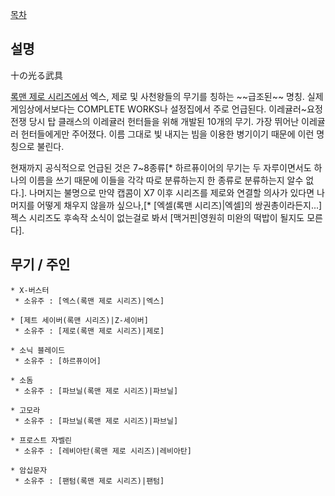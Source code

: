 [[목차]]

== 설명 ==
十の光る武具

[[록맨 제로 시리즈]]에서 엑스, 제로 및 사천왕들의 무기를 칭하는 ~~급조된~~ 명칭. 실제 게임상에서보다는 COMPLETE WORKS나 설정집에서 주로 언급된다. 이레귤러~요정 전쟁 당시 탑 클래스의 이레귤러 헌터들을 위해 개발된 10개의 무기. 가장 뛰어난 이레귤러 헌터들에게만 주어졌다. 이름 그대로 빛 내지는 빔을 이용한 병기이기 때문에 이런 명칭으로 불린다.

현재까지 공식적으로 언급된 것은 7~8종류[* 하르퓨이어의 무기는 두 자루이면서도 하나의 이름을 쓰기 때문에 이들을 각각 따로 분류하는지 한 종류로 분류하는지 알수 없다.]. 나머지는 불명으로 만약 캡콤이 X7 이후 시리즈를 제로와 연결할 의사가 있다면 나머지를 어떻게 채우지 않을까 싶으나,[* [엑셀(록맨 시리즈)|엑셀]의 쌍권총이라든지...] 젝스 시리즈도 후속작 소식이 없는걸로 봐서 [맥거핀|영원히 미완의 떡밥이 될지도 모른다].

== 무기 / 주인 ==
 * X-버스터
  * 소유주 : [엑스(록맨 제로 시리즈)|엑스]

 * [제트 세이버(록맨 시리즈)|Z-세이버]
  * 소유주 : [제로(록맨 제로 시리즈)|제로]

 * 소닉 블레이드
  * 소유주 : [하르퓨이어]

 * 소돔
  * 소유주 : [파브닐(록맨 제로 시리즈)|파브닐]

 * 고모라
  * 소유주 : [파브닐(록맨 제로 시리즈)|파브닐]

 * 프로스트 자벨린
  * 소유주 : [레비아탄(록맨 제로 시리즈)|레비아탄]

 * 암십문자
  * 소유주 : [팬텀(록맨 제로 시리즈)|팬텀]
